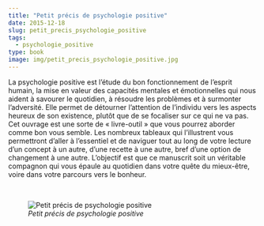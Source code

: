 ```yaml
---
title: "Petit précis de psychologie positive"
date: 2015-12-18
slug: petit_precis_psychologie_positive
tags:
  - psychologie_positive
type: book
image: img/petit_precis_psychologie_positive.jpg
---
```


La psychologie positive est l’étude du bon fonctionnement de l’esprit humain, la mise en valeur des capacités mentales et émotionnelles qui nous aident à savourer le quotidien, à résoudre les problèmes et à surmonter l’adversité.
Elle permet de détourner l’attention de l’individu vers les aspects heureux de son existence, plutôt que de se focaliser sur ce qui ne va pas.
Cet ouvrage est une sorte de « livre-outil » que vous pourrez aborder comme bon vous semble.
Les nombreux tableaux qui l’illustrent vous permettront d’aller à l’essentiel et de naviguer tout au long de votre lecture d’un concept à un autre, d’une recette à une autre, bref d’une option de changement à une autre.
L’objectif est que ce manuscrit soit un véritable compagnon qui vous épaule au quotidien dans votre quête du mieux-être, voire dans votre parcours vers le bonheur.

<br>

![_Petit précis de psychologie positive_](img/petit_precis_psychologie_positive.jpg)

